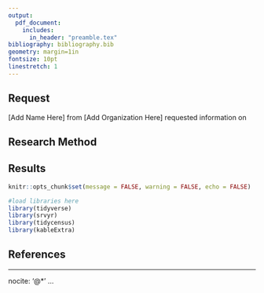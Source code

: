 ```yaml
---
output: 
  pdf_document:
    includes:
      in_header: "preamble.tex"
bibliography: bibliography.bib
geometry: margin=1in
fontsize: 10pt
linestretch: 1
---
```


\myTitle

## Request

[Add Name Here] from [Add Organization Here] requested information on 

## Research Method

## Results

```r
knitr::opts_chunk$set(message = FALSE, warning = FALSE, echo = FALSE)
```

```r
#load libraries here
library(tidyverse)
library(srvyr)
library(tidycensus)
library(kableExtra)
```

## References

---
nocite: '@*'
...
